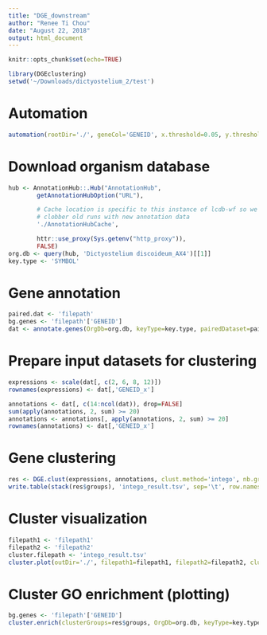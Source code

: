 ```yaml
---
title: "DGE_downstream"
author: "Renee Ti Chou"
date: "August 22, 2018"
output: html_document
---
```


```r
knitr::opts_chunk$set(echo=TRUE)
```

```r
library(DGEclustering)
setwd('~/Downloads/dictyostelium_2/test')
```

# Automation
```r
automation(rootDir='./', geneCol='GENEID', x.threshold=0.05, y.threshold=0.05, adjPvalue=TRUE, qqPlot=FALSE, fishPlot=FALSE, scatterPlot=TRUE)
```

# Download organism database
```r
hub <- AnnotationHub::.Hub("AnnotationHub",
        getAnnotationHubOption("URL"),

        # Cache location is specific to this instance of lcdb-wf so we don't
        # clobber old runs with new annotation data
        './AnnotationHubCache',

        httr::use_proxy(Sys.getenv("http_proxy")),
        FALSE)
org.db <- query(hub, 'Dictyostelium discoideum_AX4')[[1]]
key.type <- 'SYMBOL'
```

# Gene annotation
```r
paired.dat <- 'filepath'
bg.genes <- 'filepath'['GENEID']
dat <- annotate.genes(OrgDb=org.db, keyType=key.type, pairedDataset=paired.dat, geneCol='GENEID', GOEnrichment=FALSE, BgGenes=bg.genes)
```

# Prepare input datasets for clustering
```r
expressions <- scale(dat[, c(2, 6, 8, 12)])
rownames(expressions) <- dat[,'GENEID_x']

annotations <- dat[, c(14:ncol(dat)), drop=FALSE]
sum(apply(annotations, 2, sum) >= 20)
annotations <- annotations[, apply(annotations, 2, sum) >= 20]
rownames(annotations) <- dat[,'GENEID_x']
```

# Gene clustering
```r
res <- DGE.clust(expressions, annotations, clust.method='intego', nb.group=8)
write.table(stack(res$groups), 'intego_result.tsv', sep='\t', row.names=FALSE)
```

# Cluster visualization
```r
filepath1 <- 'filepath1'
filepath2 <- 'filepath2'
cluster.filepath <- 'intego_result.tsv'
cluster.plot(outDir='./', filepath1=filepath1, filepath2=filepath2, clusterFilePath=cluster.filepath, geneCol='GENEID', x.threshold=0.05, y.threshold=0.05, adjPvalue=TRUE, sigData='ALL', color='brg')
```

# Cluster GO enrichment (plotting)
```r
bg.genes <- 'filepath'['GENEID']
cluster.enrich(clusterGroups=res$groups, OrgDb=org.db, keyType=key.type, BgGenes=bg.genes, ont='BP', top=10)
```




